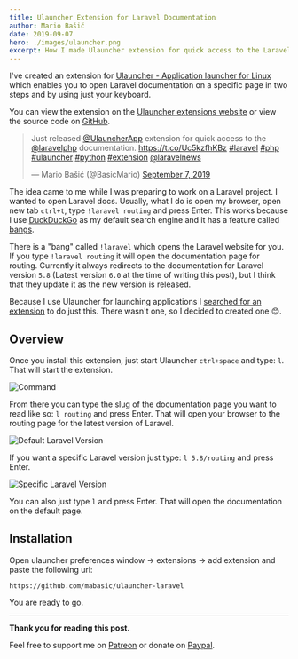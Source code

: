 ```yaml
---
title: Ulauncher Extension for Laravel Documentation
author: Mario Bašić
date: 2019-09-07
hero: ./images/ulauncher.png
excerpt: How I made Ulauncher extension for quick access to the Laravel documentation.
---
```


I've created an extension for [Ulauncher - Application launcher for Linux](https://ulauncher.io/) which enables you to open Laravel documentation on a specific page in two steps and by using just your keyboard.

You can view the extension on the [Ulauncher extensions website](https://ext.ulauncher.io/-/github-mabasic-ulauncher-laravel) or view the source code on [GitHub](https://github.com/mabasic/ulauncher-laravel).

<blockquote class="twitter-tweet" data-theme="light"><p lang="en" dir="ltr">Just released <a href="https://twitter.com/UlauncherApp?ref_src=twsrc%5Etfw">@UlauncherApp</a> extension for quick access to the <a href="https://twitter.com/laravelphp?ref_src=twsrc%5Etfw">@laravelphp</a> documentation. <a href="https://t.co/Uc5kzfhKBz">https://t.co/Uc5kzfhKBz</a> <a href="https://twitter.com/hashtag/laravel?src=hash&amp;ref_src=twsrc%5Etfw">#laravel</a> <a href="https://twitter.com/hashtag/php?src=hash&amp;ref_src=twsrc%5Etfw">#php</a> <a href="https://twitter.com/hashtag/ulauncher?src=hash&amp;ref_src=twsrc%5Etfw">#ulauncher</a> <a href="https://twitter.com/hashtag/python?src=hash&amp;ref_src=twsrc%5Etfw">#python</a> <a href="https://twitter.com/hashtag/extension?src=hash&amp;ref_src=twsrc%5Etfw">#extension</a> <a href="https://twitter.com/laravelnews?ref_src=twsrc%5Etfw">@laravelnews</a></p>&mdash; Mario Bašić (@BasicMario) <a href="https://twitter.com/BasicMario/status/1170435491071746048?ref_src=twsrc%5Etfw">September 7, 2019</a></blockquote> <script async src="https://platform.twitter.com/widgets.js" charset="utf-8"></script>

The idea came to me while I was preparing to work on a Laravel project. I wanted to open Laravel docs. Usually, what I do is open my browser, open new tab `ctrl+t`, type `!laravel routing` and press Enter. This works because I use [DuckDuckGo](https://duckduckgo.com/) as my default search engine and it has a feature called [bangs](https://duckduckgo.com/bang).

There is a "bang" called `!laravel` which opens the Laravel website for you. If you type `!laravel routing` it will open the documentation page for routing. Currently it always redirects to the documentation for Laravel version `5.8` (Latest version `6.0` at the time of writing this post), but I think that they update it as the new version is released.

Because I use Ulauncher for launching applications I [searched for an extension](https://ext.ulauncher.io/) to do just this. There wasn't one, so I decided to created one 😊.

## Overview

Once you install this extension, just start Ulauncher `ctrl+space` and type: `l`. That will start the extension.

![Command](./images/command.png)

From there you can type the slug of the documentation page you want to read like so: `l routing` and press Enter. That will open your browser to the routing page for the latest version of Laravel.

![Default Laravel Version](./images/default.png)

If you want a specific Laravel version just type: `l 5.8/routing` and press Enter.

![Specific Laravel Version](./images/specific.png)

You can also just type `l` and press Enter. That will open the documentation on the default page.

## Installation

Open ulauncher preferences window -> extensions -> add extension and paste the following url:

```
https://github.com/mabasic/ulauncher-laravel
```

You are ready to go.

---

**Thank you for reading this post.**

Feel free to support me on [Patreon](https://www.patreon.com/laravelista) or donate on [Paypal](https://www.paypal.me/laravelista).